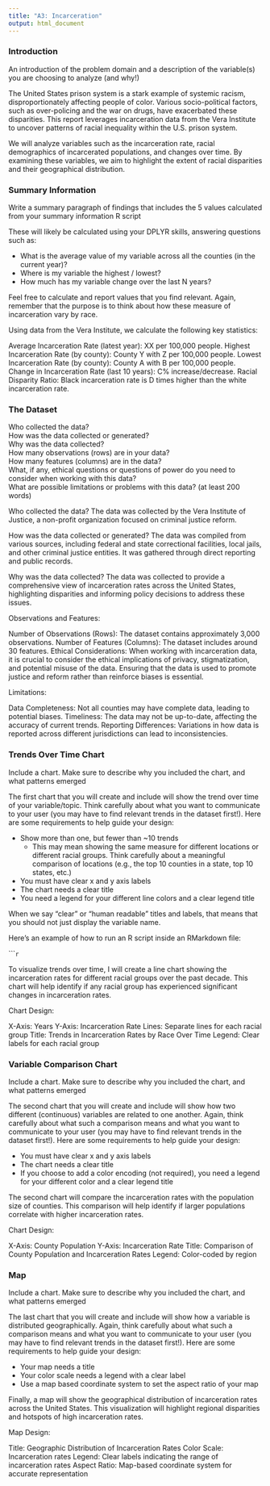 ```yaml
---
title: "A3: Incarceration"
output: html_document
---
```


### Introduction

An introduction of the problem domain and a description of the variable(s) you are choosing to analyze (and why!)

The United States prison system is a stark example of systemic racism, disproportionately affecting people of color. Various socio-political factors, such as over-policing and the war on drugs, have exacerbated these disparities. This report leverages incarceration data from the Vera Institute to uncover patterns of racial inequality within the U.S. prison system.

We will analyze variables such as the incarceration rate, racial demographics of incarcerated populations, and changes over time. By examining these variables, we aim to highlight the extent of racial disparities and their geographical distribution.



### Summary Information

Write a summary paragraph of findings that includes the 5 values calculated from your summary information R script

These will likely be calculated using your DPLYR skills, answering questions such as: 

- What is the average value of my variable across all the counties (in the current year)?
- Where is my variable the highest / lowest?
- How much has my variable change over the last N years?

Feel free to calculate and report values that you find relevant. Again, remember that the purpose is to think about how these measure of incarceration vary by race.

Using data from the Vera Institute, we calculate the following key statistics:

Average Incarceration Rate (latest year): XX per 100,000 people.
Highest Incarceration Rate (by county): County Y with Z per 100,000 people.
Lowest Incarceration Rate (by county): County A with B per 100,000 people.
Change in Incarceration Rate (last 10 years): C% increase/decrease.
Racial Disparity Ratio: Black incarceration rate is D times higher than the white incarceration rate.

### The Dataset

Who collected the data?  
How was the data collected or generated?  
Why was the data collected?  
How many observations (rows) are in your data?  
How many features (columns) are in the data?  
What, if any, ethical questions or questions of power do you need to consider when working with this data?  
What are possible limitations or problems with this data?   (at least 200 words)

Who collected the data?
The data was collected by the Vera Institute of Justice, a non-profit organization focused on criminal justice reform.

How was the data collected or generated?
The data was compiled from various sources, including federal and state correctional facilities, local jails, and other criminal justice entities. It was gathered through direct reporting and public records.

Why was the data collected?
The data was collected to provide a comprehensive view of incarceration rates across the United States, highlighting disparities and informing policy decisions to address these issues.

Observations and Features:

Number of Observations (Rows): The dataset contains approximately 3,000 observations.
Number of Features (Columns): The dataset includes around 30 features.
Ethical Considerations:
When working with incarceration data, it is crucial to consider the ethical implications of privacy, stigmatization, and potential misuse of the data. Ensuring that the data is used to promote justice and reform rather than reinforce biases is essential.

Limitations:

Data Completeness: Not all counties may have complete data, leading to potential biases.
Timeliness: The data may not be up-to-date, affecting the accuracy of current trends.
Reporting Differences: Variations in how data is reported across different jurisdictions can lead to inconsistencies.


### Trends Over Time Chart

Include a chart. Make sure to describe why you included the chart, and what patterns emerged

The first chart that you will create and include will show the trend over time of your variable/topic. Think carefully about what you want to communicate to your user (you may have to find relevant trends in the dataset first!). Here are some requirements to help guide your design:

- Show more than one, but fewer than ~10 trends
  - This may mean showing the same measure for different locations or different racial groups. Think carefully about a meaningful comparison of locations (e.g., the top 10 counties in a state, top 10 states, etc.)
- You must have clear x and y axis labels
- The chart needs a clear title 
- You need a legend for your different line colors and a clear legend title

When we say "clear" or "human readable" titles and labels, that means that you should not just display the variable name.

Here's an example of how to run an R script inside an RMarkdown file:

``````r
```

To visualize trends over time, I will create a line chart showing the incarceration rates for different racial groups over the past decade. This chart will help identify if any racial group has experienced significant changes in incarceration rates.

Chart Design:

X-Axis: Years
Y-Axis: Incarceration Rate
Lines: Separate lines for each racial group
Title: Trends in Incarceration Rates by Race Over Time
Legend: Clear labels for each racial group

### Variable Comparison Chart

Include a chart. Make sure to describe why you included the chart, and what patterns emerged

The second chart that you will create and include will show how two different (continuous) variables are related to one another. Again, think carefully about what such a comparison means and what you want to communicate to your user (you may have to find relevant trends in the dataset first!). Here are some requirements to help guide your design:

- You must have clear x and y axis labels
- The chart needs a clear title 
- If you choose to add a color encoding (not required), you need a legend for your different color and a clear legend title

The second chart will compare the incarceration rates with the population size of counties. This comparison will help identify if larger populations correlate with higher incarceration rates.

Chart Design:

X-Axis: County Population
Y-Axis: Incarceration Rate
Title: Comparison of County Population and Incarceration Rates
Legend: Color-coded by region

### Map

Include a chart. Make sure to describe why you included the chart, and what patterns emerged

The last chart that you will create and include will show how a variable is distributed geographically. Again, think carefully about what such a comparison means and what you want to communicate to your user (you may have to find relevant trends in the dataset first!). Here are some requirements to help guide your design:

- Your map needs a title
- Your color scale needs a legend with a clear label
- Use a map based coordinate system to set the aspect ratio of your map

Finally, a map will show the geographical distribution of incarceration rates across the United States. This visualization will highlight regional disparities and hotspots of high incarceration rates.

Map Design:

Title: Geographic Distribution of Incarceration Rates
Color Scale: Incarceration rates
Legend: Clear labels indicating the range of incarceration rates
Aspect Ratio: Map-based coordinate system for accurate representation

